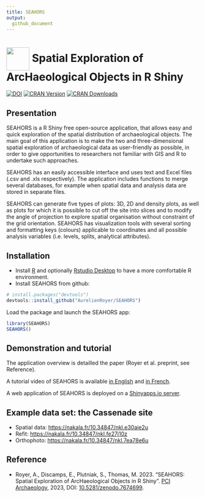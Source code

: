 ```yaml
---
title: SEAHORS
output:
  github_document
---
```



# [<img src="https://raw.githubusercontent.com/AurelienRoyer/SEAHORS/main/inst/www/logo1.png" height="60em" align="center"/>](https://github.com/AurelienRoyer/SEAHORS) Spatial Exploration of ArcHaeological Objects in R Shiny

[![DOI](https://zenodo.org/badge/581203118.svg)](https://zenodo.org/badge/latestdoi/581203118)
[![CRAN Version](http://www.r-pkg.org/badges/version/SEAHORS)](https://cran.r-project.org/package=SEAHORS)
[![CRAN Downloads](http://cranlogs.r-pkg.org/badges/SEAHORS)](https://cran.r-project.org/package=SEAHORS)


## Presentation

SEAHORS is a R Shiny free open-source application, that allows easy and
quick exploration of the spatial distribution of archaeological objects.
The main goal of this application is to make the two and
three-dimensional spatial exploration of archaeological data as
user-friendly as possible, in order to give opportunities to researchers
not familiar with GIS and R to undertake such approaches.

SEAHORS has an easily accessible interface and uses text and Excel files
(.csv and .xls respectively). The application includes functions to
merge several databases, for example when spatial data and analysis data
are stored in separate files.

SEAHORS can generate five types of plots: 3D, 2D and density plots, as
well as plots for which it is possible to cut off the site into slices
and to modify the angle of projection to explore spatial organisation
without constraint of the grid orientation. SEAHORS has visualization
tools with several sorting and formatting keys (colours) applicable to
coordinates and all possible analysis variables (i.e. levels, splits,
analytical attributes).

## Installation

* Install [R](https://www.r-project.org) and optionally [Rstudio Desktop](https://posit.co/download/rstudio-desktop/) to have a more comfortable R environment.
* Install SEAHORS from github:

```r
# install.packages("devtools")
devtools::install_github("AurelienRoyer/SEAHORS")
```

Load the package and launch the SEAHORS app:

```r
library(SEAHORS)
SEAHORS()
```

## Demonstration and tutorial

The application overview is detailled the paper (Royer et al. preprint,
see Reference).

A tutorial video of SEAHORS is available [in English](https://nakala.fr/10.34847/nkl.3fdd6h8j) and [in French](https://nakala.fr/10.34847/nkl.65bf1h72).

A web application of SEAHORS is deployed on a [Shinyapps.io server](https://aurelienroyer.shinyapps.io/Seahors).

## Example data set: the Cassenade site

* Spatial data: <https://nakala.fr/10.34847/nkl.e30aie2u>
* Refit: <https://nakala.fr/10.34847/nkl.fe27j10z>
* Orthophoto: <https://nakala.fr/10.34847/nkl.7ea78e6u>

## Reference

* Royer, A., Discamps, E., Plutniak, S., Thomas, M. 2023. “SEAHORS: Spatial Exploration of ArcHaeological Objects in R Shiny”. [PCI Archaeology](https://archaeo.peercommunityin.org/), 2023, DOI: [10.5281/zenodo.7674699](https://doi.org/10.5281/zenodo.7674699).

